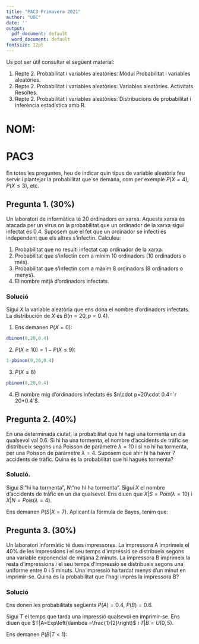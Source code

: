 ```yaml
---
title: "PAC3 Primavera 2021"
author: "UOC"
date: ''
output:
  pdf_document: default
  word_document: default
fontsize: 12pt
---
```



Us pot ser útil consultar el següent material:

1. Repte 2. Probabilitat i variables aleatòries: Mòdul Probabilitat i variables aleatòries.
1. Repte 2. Probabilitat i variables aleatòries: Variables aleatòries. Activitats Resoltes.
1. Repte 2. Probabilitat i variables aleatòries: Distribucions de probabilitat i inferència estadística amb R.


# NOM: 

# PAC3

En totes les preguntes, heu de indicar quin tipus de variable aleatòria feu servir i plantejar la probabilitat que se demana, com per exemple $P(X=4), P(X\leq 3)$, etc.

## Pregunta 1. (30%)  
Un laboratori de informàtica té 20 ordinadors en xarxa. Aquesta xarxa és atacada per un virus on la probabilitat que un ordinador de la xarxa sigui infectat és 0.4. Suposem que el fet que un ordinador se infecti és independent que els altres s'infectin. Calculeu:

1. Probabilitat que no resulti infectat cap ordinador de la xarxa.
1. Probabilitat que s'infectin com a mínim 10 ordinadors (10 ordinadors o més).
1. Probabilitat que s'infectin com a màxim 8 ordinadors (8 ordinadors o menys).
1. El nombre mitjà d'ordinadors infectats.


### Solució

Sigui $X$ la variable aleatòria que ens dóna el nombre d'ordinadors infectats. La distribución de $X$ és $B(n=20,p=0.4)$.

1. Ens demanen $P(X = 0)$:
```r
dbinom(0,20,0.4)
```
2. $P(X \geq 10)=1-P(X\leq 9)$:
```r
1-pbinom(9,20,0.4)
```
3. $P(X \leq 8)$
```r
pbinom(8,20,0.4)
```
4. El nombre mig d'ordinadors infectats és $n\cdot p=20\cdot 0.4=`r 20*0.4`$.


## Pregunta 2. (40%) 
En una determinada ciutat, la probabilitat que hi hagi una tormenta un dia qualsevol val 0.6. Si hi ha una tormenta, el nombre d'accidents de tràfic se distribueix segons una Poisson de paràmetre $\lambda =10$ i si no hi ha tormenta, per una Poisson de paràmetre $\lambda =4$.
Suposem que ahir hi ha haver 7 accidents de tràfic. Quina és la probabilitat que hi hagués tormenta?


### Solució.

Sigui $S:$"hi ha tormenta", $N:$"no hi ha tormenta". Sigui $X$ el nombre d'accidents de tràfic en un dia qualsevol.
Ens diuen que $X|S =Pois(\lambda=10)$ i $X|N=Pois(\lambda =4)$.

Ens demanen $P(S|X=7)$. Aplicant la fórmula de Bayes, tenim que:
\begin{align*}
P(S|X=7) & =\frac{P(S\cap X=7)}{P(X=7)}=\frac{P(S)\cdot P(X=7|S)}{P(S)\cdot P(X=7|S)+P(N)\cdot P(X=7|N)}\\ & =\frac{0.6\cdot \texttt{dpois(7,10)}}{0.6\cdot \texttt{dpois(7,10)}+0.4\cdot \texttt{dpois(7,4)}}=\frac{0.6\cdot `r dpois(7,10)`}{0.6\cdot `r dpois(7,10)`+0.4\cdot `r dpois(7,4)`}\\ &=  `r 0.6*dpois(7,10)/(0.6*dpois(7,10)+0.4*dpois(7,4))`.
\end{align*}



## Pregunta 3. (30%) 
Un laboratori informàtic té dues impressores. La impressora A imprimeix el 40% de les impressions i el seu temps d'impressió se distribueix segons una variable exponencial de mitjana 2 minuts. La impressora B imprimeix la resta d'impressions i el seu temps d'impressió se distribueix segons una uniforme entre 0 i 5 minuts. Una impressió ha tardat menys d'un minut en imprimir-se. Quina és la probabilitat que l'hagi imprès la impressora B?

### Solució
Ens donen les probabilitats següents $P(A)=0.4$, $P(B)=0.6$. 

Sigui $T$ el temps que tarda una impressió qualsevol en imprimir-se. Ens diuen que $T|A=Exp\left(\lambda =\frac{1}{2}\right)$ i $T|B=U(0,5)$.

Ens demanen $P(B|T<1)$:
\begin{align*}
P(B|T<1)) & =\frac{P(B\cap T<1)}{P(T<1)}=\frac{P(B)\cdot P(T<1|B)}{P(B)\cdot P(T<1|B)+P(A)\cdot P(T<1|A)} \\ & = \frac{0.6\cdot \texttt{punif(1,0,5)}}{0.6\cdot \texttt{punif(1,0,5)}+0.4\cdot \texttt{pexp(1,0.5)}}=\frac{0.6\cdot `r punif(1,0,5)`}{0.6\cdot`r punif(1,0,5)`+0.4\cdot `r pexp(1,0.5)`}\\ &=
`r 0.6*punif(1,0,5)/(0.6*punif(1,0,5)+0.4*pexp(1,0.5))`.
\end{align*}

